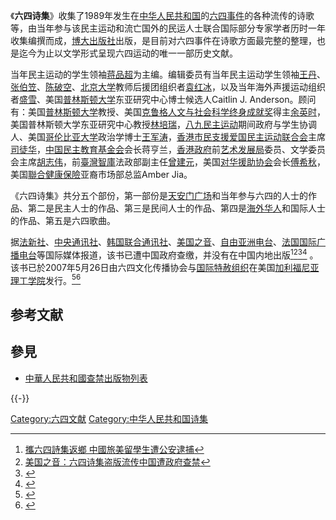 《'''六四诗集'''》收集了1989年发生在[[中华人民共和国|中华人民共和国]]的[[六四事件|六四事件]]的各种流传的诗歌等，由当年参与该民主运动和流亡国外的民运人士联合国际部分专家学者历时一年收集编撰而成，[[博大出版社|博大出版社]]出版，是目前对六四事件在诗歌方面最完整的整理，也是迄今为止以文学形式呈现六四运动的唯一一部历史文献。

当年民主运动的学生领袖[[蒋品超|蒋品超]]为主编。编辑委员有当年民主运动学生领袖[[王丹|王丹]]、[[张伯笠|张伯笠]]、[[陈破空|陈破空]]、[[北京大学|北京大学]]教师后援团组织者[[袁红冰|袁红冰]]，以及当年海外声援运动组织者[[盛雪|盛雪]]、美国[[普林斯顿大学|普林斯顿大学]]东亚研究中心博士候选人Caitlin J. Anderson。顾问有：美国[[普林斯顿大学|普林斯顿大学]]教授、美国[[克鲁格人文与社会科学终身成就奖|克鲁格人文与社会科学终身成就奖]]得主[[余英时|余英时]]，美国普林斯顿大学东亚研究中心教授[[林培瑞|林培瑞]]，[[八九民主运动|八九民主运动]]期间政府与学生协调人、美国[[哥伦比亚大学|哥伦比亚大学]]政治学博士[[王军涛|王军涛]]，[[香港市民支援爱国民主运动联合会|香港市民支援爱国民主运动联合会]]主席[[司徒华|司徒华]]，[[中国民主教育基金会|中国民主教育基金会]]会长蒋亨兰，[[香港政府|香港政府]]前[[艺术发展局|艺术发展局]]委员、文学委员会主席[[胡志伟|胡志伟]]，前[[台湾智库|臺灣智庫]]法政部副主任[[曾建元|曾建元]]，美国[[对华援助协会|对华援助协会]]会长[[傅希秋|傅希秋]]，美国[[聯合健康保險|聯合健康保險]]亚裔市场部总监Amber Jia。

《六四诗集》共分五个部份，第一部份是[[天安门广场|天安门广场]]和当年参与六四的人士的作品、第二是民主人士的作品、第三是民间人士的作品、第四是[[海外华人|海外华人]]和国际人士的作品、第五是六四歌曲。

据[[法新社|法新社]]、[[中央通讯社|中央通讯社]]、[[韩国联合通讯社|韩国联合通讯社]]、[[美国之音|美国之音]]、[[自由亚洲电台|自由亚洲电台]]、[[法国国际广播电台|法国国际广播电台]]等国际媒体报道，该书已遭中国政府查缴，并没有在中国内地出版<ref>[http://news.yam.com/cna/international/200711/20071123977609.html 攜六四詩集返鄉 中國旅美留學生遭公安逮捕]</ref><ref>[http://www.voanews.com/chinese/w2007-04-23-voa17.cfm 美国之音：六四诗集盗版流传中国遭政府查禁]</ref><ref>{{Cite web |url=http://www.rti.org.tw/news/NewsContentHome.aspx?NewsID=68760&t=1 |title=台湾中央广播电台：中国政府全面查扣《六四诗集》 |accessdate=2007-06-22 |archive-date=2007-09-29 |archive-url=https://web.archive.org/web/20070929095935/http://www.rti.org.tw/news/NewsContentHome.aspx?NewsID=68760&t=1 |dead-url=no }}</ref><ref>{{Cite web |url=http://www.rfi.fr/actucn/articles/088/article_2122.asp |title=法国国际广播电台：八九六四学运领袖指责中国政府查扣《六四诗集》 |accessdate=2007-06-22 |archive-date=2020-09-27 |archive-url=https://web.archive.org/web/20200927113314/http://www1.rfi.fr/actucn/articles/088/article_2122.asp |dead-url=no }}</ref> 。该书已於2007年5月26日由六四文化传播协会与[[国际特赦组织|国际特赦组织]]在美国[[加利福尼亚理工学院|加利福尼亚理工学院]]发行。<ref>{{cite news |title=<六四诗集>新书送抵美国 电子版最快5.26上网 |url=https://www.rfa.org/mandarin/yataibaodao/64-20070516.html |accessdate=2021-11-17 |work=Radio Free Asia |language=en |archive-date=2021-11-18 |archive-url=https://web.archive.org/web/20211118122021/https://www.rfa.org/mandarin/yataibaodao/64-20070516.html }}</ref><ref>{{cite news |title=纪念天安门事件六四诗集在美问世 |url=https://www.voachinese.com/a/a-21-w2007-05-22-voa74-63149082/959004.html |accessdate=2021-11-17 |work=美国之音 |language=zh}}</ref>

== 参考文献 ==
{{Wikiquote}}
{{Reflist|2}}

== 參見 ==
* [[中華人民共和國查禁出版物列表|中華人民共和國查禁出版物列表]]

{{-}}
{{六四事件}}

[[Category:六四文献|Category:六四文献]]
[[Category:中华人民共和国诗集|Category:中华人民共和国诗集]]
